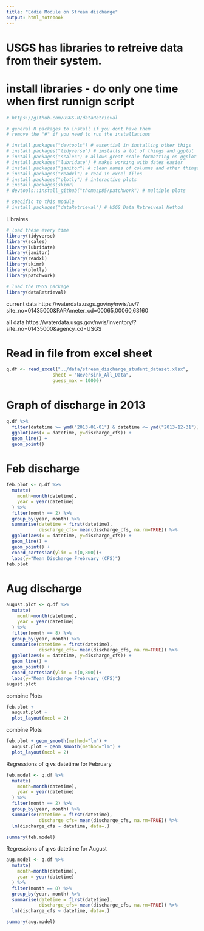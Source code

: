 ```yaml
---
title: "Eddie Module on Stream discharge"
output: html_notebook
---
```




# USGS has libraries to retreive data from their system.    

# install libraries - do only one time when first runnign script    
```r
# https://github.com/USGS-R/dataRetrieval

# general R packages to install if you dont have them
# remove the "#" if you need to run the installations

# install.packages("devtools") # essential in installing other thigs
# install.packages("tidyverse") # installs a lot of things and ggplot
# install.packages("scales") # allows great scale formatting on ggplot
# install.packages("lubridate") # makes working with dates easier
# install.packages("janitor") # clean names of columns and other things
# install.packages("readxl") # read in excel files
# install.packages("plotly") # interactive plots
# install.packages(skimr)
# devtools::install_github("thomasp85/patchwork") # multiple plots

# specific to this module
# install.packages("dataRetrieval") # USGS Data Retreiveal Method
```


Libraires
```r
# load these every time  
library(tidyverse)
library(scales)
library(lubridate)
library(janitor)
library(readxl)
library(skimr)
library(plotly)
library(patchwork)

# load the USGS package
library(dataRetrieval)
```

current data
https://waterdata.usgs.gov/ny/nwis/uv/?site_no=01435000&PARAmeter_cd=00065,00060,63160

all data
https://waterdata.usgs.gov/nwis/inventory/?site_no=01435000&agency_cd=USGS


# Read in file from excel sheet
```r
q.df <- read_excel("../data/stream_discharge_student_dataset.xlsx",
                 sheet = "Neversink_All_Data",
                 guess_max = 10000)
```


# Graph of discharge in 2013
```r
q.df %>% 
  filter(datetime >= ymd("2013-01-01") & datetime <= ymd("2013-12-31")) %>% 
  ggplot(aes(x = datetime, y=discharge_cfs)) +
  geom_line() +
  geom_point()
```

# Feb discharge
```r
feb.plot <- q.df %>% 
  mutate(
    month=month(datetime),
    year = year(datetime)
  ) %>%
  filter(month == 2) %>%
  group_by(year, month) %>%
  summarise(datetime = first(datetime),
            discharge_cfs= mean(discharge_cfs, na.rm=TRUE)) %>% 
  ggplot(aes(x = datetime, y=discharge_cfs)) +
  geom_line() +
  geom_point() +
  coord_cartesian(ylim = c(0,800))+
  labs(y="Mean Discharge Frebruary (CFS)")
feb.plot
```


# Aug discharge
```r
august.plot <- q.df %>% 
  mutate(
    month=month(datetime),
    year = year(datetime)
  ) %>%
  filter(month == 8) %>%
  group_by(year, month) %>%
  summarise(datetime = first(datetime),
            discharge_cfs= mean(discharge_cfs, na.rm=TRUE)) %>% 
  ggplot(aes(x = datetime, y=discharge_cfs)) +
  geom_line() +
  geom_point() +
  coord_cartesian(ylim = c(0,800))+
  labs(y="Mean Discharge Frebruary (CFS)")
august.plot
```

combine Plots
```r
feb.plot +
  august.plot +
  plot_layout(ncol = 2)
```


combine Plots
```r
feb.plot + geom_smooth(method="lm") +
  august.plot + geom_smooth(method="lm") +
  plot_layout(ncol = 2)
```

Regressions of q vs datetime for February
```r
feb.model <- q.df %>% 
  mutate(
    month=month(datetime),
    year = year(datetime)
  ) %>%
  filter(month == 2) %>%
  group_by(year, month) %>%
  summarise(datetime = first(datetime),
            discharge_cfs= mean(discharge_cfs, na.rm=TRUE)) %>%
  lm(discharge_cfs ~ datetime, data=.)

summary(feb.model)
```

Regressions of q vs datetime for August
```r
aug.model <- q.df %>% 
  mutate(
    month=month(datetime),
    year = year(datetime)
  ) %>%
  filter(month == 8) %>%
  group_by(year, month) %>%
  summarise(datetime = first(datetime),
            discharge_cfs= mean(discharge_cfs, na.rm=TRUE)) %>%
  lm(discharge_cfs ~ datetime, data=.)

summary(aug.model)
```


